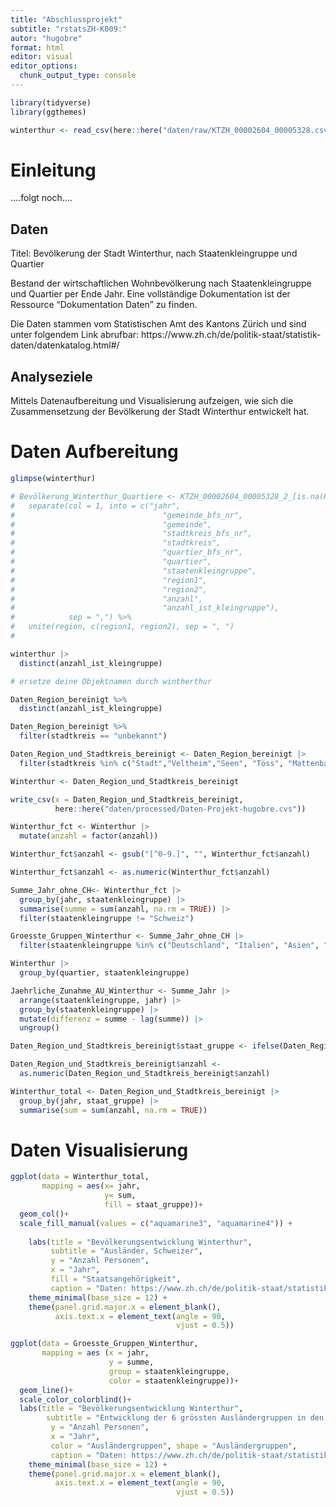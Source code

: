 ```yaml
---
title: "Abschlussprojekt" 
subtitle: "rstatsZH-K009:" 
autor: "hugobre" 
format: html 
editor: visual 
editor_options: 
  chunk_output_type: console
---
```


```r
library(tidyverse)
library(ggthemes)
```

```r
winterthur <- read_csv(here::here("daten/raw/KTZH_00002604_00005328.csv"))
```

# Einleitung

....folgt noch....

## Daten

Titel: Bevölkerung der Stadt Winterthur, nach Staatenkleingruppe und Quartier

Bestand der wirtschaftlichen Wohnbevölkerung nach Staatenkleingruppe und Quartier per Ende Jahr. Eine vollständige Dokumentation ist der Ressource "Dokumentation Daten" zu finden.

Die Daten stammen vom Statistischen Amt des Kantons Zürich und sind unter folgendem Link abrufbar: https://www.zh.ch/de/politik-staat/statistik-daten/datenkatalog.html#/

## Analyseziele

Mittels Datenaufbereitung und Visualisierung aufzeigen, wie sich die Zusammensetzung der Bevölkerung der Stadt Winterthur entwickelt hat.

# Daten Aufbereitung

```r
glimpse(winterthur)

# Bevölkerung_Winterthur_Quartiere <- KTZH_00002604_00005328_2_[is.na(KTZH_00002604_00005328_2_$gemeinde),] %>% 
#   separate(col = 1, into = c("jahr",
#                                 "gemeinde_bfs_nr",
#                                 "gemeinde",
#                                 "stadtkreis_bfs_nr",
#                                 "stadtkreis",
#                                 "quartier_bfs_nr",
#                                 "quartier",
#                                 "staatenkleingruppe",
#                                 "region1",
#                                 "region2",
#                                 "anzahl",
#                                 "anzahl_ist_kleingruppe"),
#            sep = ",") %>% 
#   unite(region, c(region1, region2), sep = ", ")
#   

```

```r
winterthur |> 
  distinct(anzahl_ist_kleingruppe)

# ersetze deine Objektnamen durch wintherthur

Daten_Region_bereinigt %>% 
  distinct(anzahl_ist_kleingruppe)

Daten_Region_bereinigt %>% 
  filter(stadtkreis == "unbekannt")

Daten_Region_und_Stadtkreis_bereinigt <- Daten_Region_bereinigt |> 
  filter(stadtkreis %in% c("Stadt","Veltheim","Seen", "Töss", "Mattenbach", "Oberwinterthur", "Wülflingen"))

Winterthur <- Daten_Region_und_Stadtkreis_bereinigt
```

```r
write_csv(x = Daten_Region_und_Stadtkreis_bereinigt,
          here::here("daten/processed/Daten-Projekt-hugobre.cvs"))
```

```r
Winterthur_fct <- Winterthur |> 
  mutate(anzahl = factor(anzahl))

Winterthur_fct$anzahl <- gsub("[^0-9.]", "", Winterthur_fct$anzahl)

Winterthur_fct$anzahl <- as.numeric(Winterthur_fct$anzahl)

Summe_Jahr_ohne_CH<- Winterthur_fct |> 
  group_by(jahr, staatenkleingruppe) |> 
  summarise(summe = sum(anzahl, na.rm = TRUE)) |> 
  filter(staatenkleingruppe != "Schweiz")

Groesste_Gruppen_Winterthur <- Summe_Jahr_ohne_CH |> 
  filter(staatenkleingruppe %in% c("Deutschland", "Italien", "Asien", "Mazedonien", "Türkei", "Afrika"))

Winterthur |> 
  group_by(quartier, staatenkleingruppe)
```

```r
Jaehrliche_Zunahme_AU_Winterthur <- Summe_Jahr |> 
  arrange(staatenkleingruppe, jahr) |> 
  group_by(staatenkleingruppe) |> 
  mutate(differenz = summe - lag(summe)) |> 
  ungroup()
```

```r
Daten_Region_und_Stadtkreis_bereinigt$staat_gruppe <- ifelse(Daten_Region_und_Stadtkreis_bereinigt$staatenkleingruppe == "Schweiz", "Schweiz", "Ausland")

Daten_Region_und_Stadtkreis_bereinigt$anzahl <- 
  as.numeric(Daten_Region_und_Stadtkreis_bereinigt$anzahl)

Winterthur_total <- Daten_Region_und_Stadtkreis_bereinigt |> 
  group_by(jahr, staat_gruppe) |> 
  summarise(sum = sum(anzahl, na.rm = TRUE))
```

# Daten Visualisierung

```r
ggplot(data = Winterthur_total, 
       mapping = aes(x= jahr,
                     y= sum,
                     fill = staat_gruppe))+
  geom_col()+
  scale_fill_manual(values = c("aquamarine3", "aquamarine4")) +
  
    labs(title = "Bevölkerungsentwicklung Winterthur",
         subtitle = "Ausländer, Schweizer",
         y = "Anzahl Personen",
         x = "Jahr",
         fill = "Staatsangehörigkeit",
         caption = "Daten: https://www.zh.ch/de/politik-staat/statistik-daten/datenkatalog.html#/") +
    theme_minimal(base_size = 12) +
    theme(panel.grid.major.x = element_blank(),
          axis.text.x = element_text(angle = 90, 
                                     vjust = 0.5))
```

```r
ggplot(data = Groesste_Gruppen_Winterthur,
       mapping = aes (x = jahr,
                      y = summe,
                      group = staatenkleingruppe,
                      color = staatenkleingruppe))+
  geom_line()+
  scale_color_colorblind()+
  labs(title = "Bevölkerungsentwicklung Winterthur",
        subtitle = "Entwicklung der 6 grössten Ausländergruppen in den letzten 10 Jahren",
         y = "Anzahl Personen",
         x = "Jahr",
         color = "Ausländergruppen", shape = "Ausländergruppen",
         caption = "Daten: https://www.zh.ch/de/politik-staat/statistik-daten/datenkatalog.html#/") +
    theme_minimal(base_size = 12) +
    theme(panel.grid.major.x = element_blank(),
          axis.text.x = element_text(angle = 90, 
                                     vjust = 0.5))
```

```r
```

```r
```
